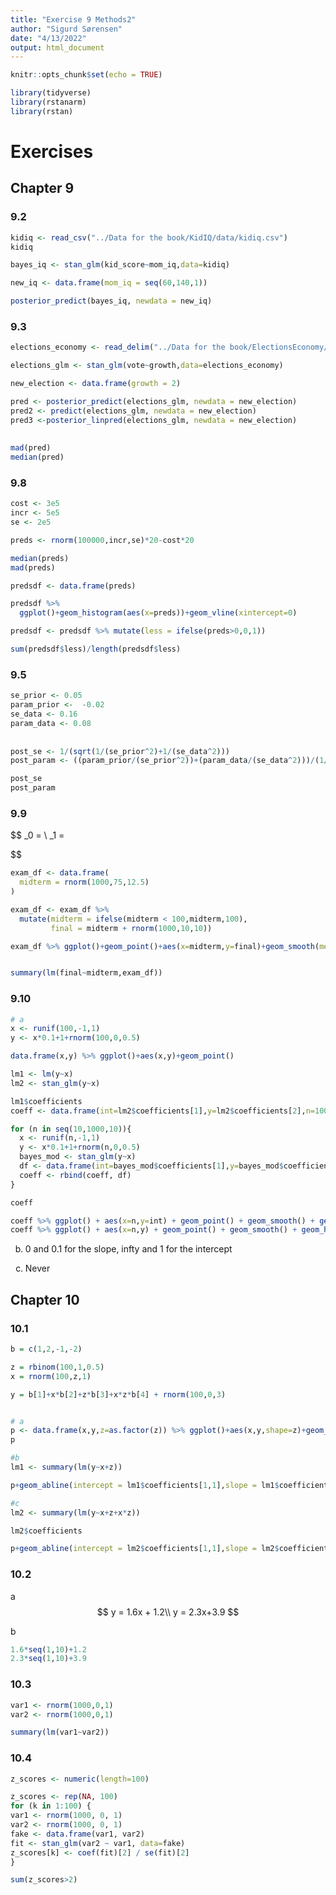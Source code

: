 ```yaml
---
title: "Exercise 9 Methods2"
author: "Sigurd Sørensen"
date: "4/13/2022"
output: html_document
---
```


```r
knitr::opts_chunk$set(echo = TRUE)
```

```r
library(tidyverse)
library(rstanarm)
library(rstan)
```
# Exercises 

## Chapter 9

### 9.2

```r
kidiq <- read_csv("../Data for the book/KidIQ/data/kidiq.csv")
kidiq
```
```r
bayes_iq <- stan_glm(kid_score~mom_iq,data=kidiq)

new_iq <- data.frame(mom_iq = seq(60,140,1))

posterior_predict(bayes_iq, newdata = new_iq)
```



### 9.3 
```r
elections_economy <- read_delim("../Data for the book/ElectionsEconomy/data/hibbs.dat")

elections_glm <- stan_glm(vote~growth,data=elections_economy)

new_election <- data.frame(growth = 2)

pred <- posterior_predict(elections_glm, newdata = new_election)
pred2 <- predict(elections_glm, newdata = new_election)
pred3 <-posterior_linpred(elections_glm, newdata = new_election) 
  
  
mad(pred)
median(pred)

```

### 9.8
```r
cost <- 3e5
incr <- 5e5
se <- 2e5

preds <- rnorm(100000,incr,se)*20-cost*20

median(preds)
mad(preds)

predsdf <- data.frame(preds)

predsdf %>% 
  ggplot()+geom_histogram(aes(x=preds))+geom_vline(xintercept=0)

predsdf <- predsdf %>% mutate(less = ifelse(preds>0,0,1))

sum(predsdf$less)/length(predsdf$less)

```

### 9.5
```r
se_prior <- 0.05
param_prior <-  -0.02
se_data <- 0.16
param_data <- 0.08
  
  
post_se <- 1/(sqrt(1/(se_prior^2)+1/(se_data^2)))
post_param <- ((param_prior/(se_prior^2))+(param_data/(se_data^2)))/(1/(se_prior^2)+1/(se_data^2))

post_se
post_param
```


### 9.9
$$
\beta_0 = \\
\beta_1 = 

$$
```r
exam_df <- data.frame(
  midterm = rnorm(1000,75,12.5)
)

exam_df <- exam_df %>% 
  mutate(midterm = ifelse(midterm < 100,midterm,100),
         final = midterm + rnorm(1000,10,10))

exam_df %>% ggplot()+geom_point()+aes(x=midterm,y=final)+geom_smooth(method = "lm",formula=y~x)+ylim(0,100)+xlim(0,100)


summary(lm(final~midterm,exam_df))

```


### 9.10
```r
# a 
x <- runif(100,-1,1)
y <- x*0.1+1+rnorm(100,0,0.5)

data.frame(x,y) %>% ggplot()+aes(x,y)+geom_point()

lm1 <- lm(y~x)
lm2 <- stan_glm(y~x)

lm1$coefficients
coeff <- data.frame(int=lm2$coefficients[1],y=lm2$coefficients[2],n=100)

for (n in seq(10,1000,10)){
  x <- runif(n,-1,1)
  y <- x*0.1+1+rnorm(n,0,0.5)
  bayes_mod <- stan_glm(y~x)
  df <- data.frame(int=bayes_mod$coefficients[1],y=bayes_mod$coefficients[2],n=n)
  coeff <- rbind(coeff, df) 
}

coeff

coeff %>% ggplot() + aes(x=n,y=int) + geom_point() + geom_smooth() + geom_hline(yintercept=lm1$coefficients[1]/2)
coeff %>% ggplot() + aes(x=n,y) + geom_point() + geom_smooth() + geom_hline(yintercept=lm1$coefficients[2]/2)

```
b)
0 and 0.1 for the slope, infty and 1 for the intercept

c)
Never

## Chapter 10
### 10.1
```r
b = c(1,2,-1,-2)

z = rbinom(100,1,0.5)
x = rnorm(100,z,1)

y = b[1]+x*b[2]+z*b[3]+x*z*b[4] + rnorm(100,0,3)


# a
p <- data.frame(x,y,z=as.factor(z)) %>% ggplot()+aes(x,y,shape=z)+geom_point()+theme_bw()
p

#b
lm1 <- summary(lm(y~x+z))

p+geom_abline(intercept = lm1$coefficients[1,1],slope = lm1$coefficients[2,1])+geom_abline(intercept = lm1$coefficients[1,1]+lm1$coefficients[3,1],slope = lm1$coefficients[2,1])

#c 
lm2 <- summary(lm(y~x+z+x*z))

lm2$coefficients

p+geom_abline(intercept = lm2$coefficients[1,1],slope = lm2$coefficients[2,1])+geom_abline(intercept = lm2$coefficients[1,1]+lm2$coefficients[3,1],slope = (lm2$coefficients[2,1]+lm2$coefficients[4,1]))

```

### 10.2
a
$$
y = 1.6x + 1.2\\
y = 2.3x+3.9
$$

b
```r
1.6*seq(1,10)+1.2
2.3*seq(1,10)+3.9
```

### 10.3
```r
var1 <- rnorm(1000,0,1)
var2 <- rnorm(1000,0,1)

summary(lm(var1~var2))

```


### 10.4
```r
z_scores <- numeric(length=100)

z_scores <- rep(NA, 100)
for (k in 1:100) {
var1 <- rnorm(1000, 0, 1)
var2 <- rnorm(1000, 0, 1)
fake <- data.frame(var1, var2)
fit <- stan_glm(var2 ~ var1, data=fake)
z_scores[k] <- coef(fit)[2] / se(fit)[2]
}

sum(z_scores>2)
```

